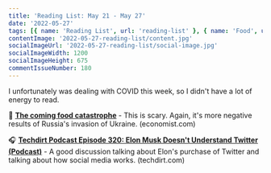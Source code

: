 ```yaml
---
title: 'Reading List: May 21 - May 27'
date: '2022-05-27'
tags: [{ name: 'Reading List', url: 'reading-list' }, { name: 'Food', url: 'food' }, { name: 'Social Media', url: 'social-media' }, { name: 'Internet', url: 'internet' }, { name: 'Twitter', url: 'twitter' }, { name: 'Elon Musk', url: 'elon-musk' }]
contentImage: '2022-05-27-reading-list/content.jpg'
socialImageUrl: '2022-05-27-reading-list/social-image.jpg'
socialImageWidth: 1200
socialImageHeight: 675
commentIssueNumber: 180
---
```


I unfortunately was dealing with COVID this week, so I didn't have a lot of energy to read.

🌾 [**The coming food catastrophe**](https://www.economist.com/leaders/2022/05/19/the-coming-food-catastrophe) - This is scary. Again, it's more negative results of Russia's invasion of Ukraine. <span className="domain-name">(economist.com)</span>

🎧 [**Techdirt Podcast Episode 320: Elon Musk Doesn't Understand Twitter (Podcast)**](https://www.techdirt.com/2022/05/17/techdirt-podcast-episode-320-elon-musk-doesnt-understand-twitter/) - A good discussion talking about Elon's purchase of Twitter and talking about how social media works. <span className="domain-name">(techdirt.com)</span>